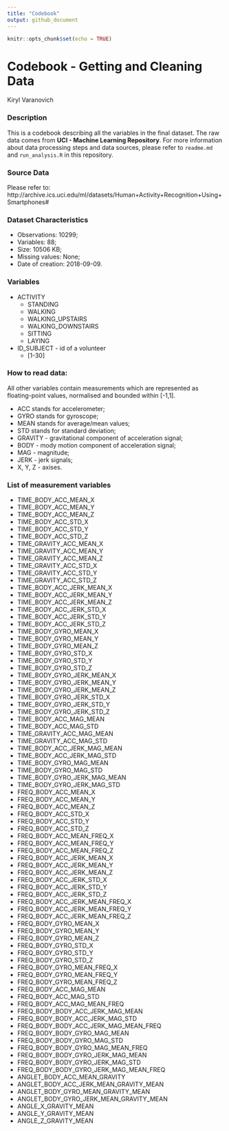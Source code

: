 ---
title: "Codebook"
output: github_document
---

```{r setup, include=FALSE}
knitr::opts_chunk$set(echo = TRUE)
```

# Codebook - Getting and Cleaning Data

Kiryl Varanovich

### Description

This is a codebook describing all the variables in the final dataset. The raw data comes from **UCI - Machine Learning Repository**. For more information about data processing steps and data sources, please refer to `readme.md` and `run_analysis.R` in this repository.

### Source Data

Please refer to: http://archive.ics.uci.edu/ml/datasets/Human+Activity+Recognition+Using+Smartphones#

### Dataset Characteristics

* Observations: 10299;
* Variables: 88;
* Size: 10506 KB;
* Missing values: None;
* Date of creation: 2018-09-09.

### Variables

* ACTIVITY
    + STANDING
    + WALKING
    + WALKING_UPSTAIRS
    + WALKING_DOWNSTAIRS
    + SITTING
    + LAYING
* ID_SUBJECT - id of a volunteer
    + [1-30]

### How to read data:

All other variables contain measurements which are represented as floating-point values, normalised and bounded within [-1,1].

* ACC stands for accelerometer;
* GYRO stands for gyroscope;
* MEAN stands for average/mean values;
* STD stands for standard deviation;
* GRAVITY - gravitational component of acceleration signal;
* BODY - mody motion component of acceleration signal;
* MAG - magnitude;
* JERK - jerk signals;
* X, Y, Z - axises.

### List of measurement variables

* TIME_BODY_ACC_MEAN_X
* TIME_BODY_ACC_MEAN_Y
* TIME_BODY_ACC_MEAN_Z
* TIME_BODY_ACC_STD_X
* TIME_BODY_ACC_STD_Y
* TIME_BODY_ACC_STD_Z
* TIME_GRAVITY_ACC_MEAN_X
* TIME_GRAVITY_ACC_MEAN_Y
* TIME_GRAVITY_ACC_MEAN_Z
* TIME_GRAVITY_ACC_STD_X
* TIME_GRAVITY_ACC_STD_Y
* TIME_GRAVITY_ACC_STD_Z
* TIME_BODY_ACC_JERK_MEAN_X
* TIME_BODY_ACC_JERK_MEAN_Y
* TIME_BODY_ACC_JERK_MEAN_Z
* TIME_BODY_ACC_JERK_STD_X
* TIME_BODY_ACC_JERK_STD_Y
* TIME_BODY_ACC_JERK_STD_Z
* TIME_BODY_GYRO_MEAN_X
* TIME_BODY_GYRO_MEAN_Y
* TIME_BODY_GYRO_MEAN_Z
* TIME_BODY_GYRO_STD_X
* TIME_BODY_GYRO_STD_Y
* TIME_BODY_GYRO_STD_Z
* TIME_BODY_GYRO_JERK_MEAN_X
* TIME_BODY_GYRO_JERK_MEAN_Y
* TIME_BODY_GYRO_JERK_MEAN_Z
* TIME_BODY_GYRO_JERK_STD_X
* TIME_BODY_GYRO_JERK_STD_Y
* TIME_BODY_GYRO_JERK_STD_Z
* TIME_BODY_ACC_MAG_MEAN
* TIME_BODY_ACC_MAG_STD
* TIME_GRAVITY_ACC_MAG_MEAN
* TIME_GRAVITY_ACC_MAG_STD
* TIME_BODY_ACC_JERK_MAG_MEAN
* TIME_BODY_ACC_JERK_MAG_STD
* TIME_BODY_GYRO_MAG_MEAN
* TIME_BODY_GYRO_MAG_STD
* TIME_BODY_GYRO_JERK_MAG_MEAN
* TIME_BODY_GYRO_JERK_MAG_STD
* FREQ_BODY_ACC_MEAN_X
* FREQ_BODY_ACC_MEAN_Y
* FREQ_BODY_ACC_MEAN_Z
* FREQ_BODY_ACC_STD_X
* FREQ_BODY_ACC_STD_Y
* FREQ_BODY_ACC_STD_Z
* FREQ_BODY_ACC_MEAN_FREQ_X
* FREQ_BODY_ACC_MEAN_FREQ_Y
* FREQ_BODY_ACC_MEAN_FREQ_Z
* FREQ_BODY_ACC_JERK_MEAN_X
* FREQ_BODY_ACC_JERK_MEAN_Y
* FREQ_BODY_ACC_JERK_MEAN_Z
* FREQ_BODY_ACC_JERK_STD_X
* FREQ_BODY_ACC_JERK_STD_Y
* FREQ_BODY_ACC_JERK_STD_Z
* FREQ_BODY_ACC_JERK_MEAN_FREQ_X
* FREQ_BODY_ACC_JERK_MEAN_FREQ_Y
* FREQ_BODY_ACC_JERK_MEAN_FREQ_Z
* FREQ_BODY_GYRO_MEAN_X
* FREQ_BODY_GYRO_MEAN_Y
* FREQ_BODY_GYRO_MEAN_Z
* FREQ_BODY_GYRO_STD_X
* FREQ_BODY_GYRO_STD_Y
* FREQ_BODY_GYRO_STD_Z
* FREQ_BODY_GYRO_MEAN_FREQ_X
* FREQ_BODY_GYRO_MEAN_FREQ_Y
* FREQ_BODY_GYRO_MEAN_FREQ_Z
* FREQ_BODY_ACC_MAG_MEAN
* FREQ_BODY_ACC_MAG_STD
* FREQ_BODY_ACC_MAG_MEAN_FREQ
* FREQ_BODY_BODY_ACC_JERK_MAG_MEAN
* FREQ_BODY_BODY_ACC_JERK_MAG_STD
* FREQ_BODY_BODY_ACC_JERK_MAG_MEAN_FREQ
* FREQ_BODY_BODY_GYRO_MAG_MEAN
* FREQ_BODY_BODY_GYRO_MAG_STD
* FREQ_BODY_BODY_GYRO_MAG_MEAN_FREQ
* FREQ_BODY_BODY_GYRO_JERK_MAG_MEAN
* FREQ_BODY_BODY_GYRO_JERK_MAG_STD
* FREQ_BODY_BODY_GYRO_JERK_MAG_MEAN_FREQ
* ANGLET_BODY_ACC_MEAN_GRAVITY
* ANGLET_BODY_ACC_JERK_MEAN_GRAVITY_MEAN
* ANGLET_BODY_GYRO_MEAN_GRAVITY_MEAN
* ANGLET_BODY_GYRO_JERK_MEAN_GRAVITY_MEAN
* ANGLE_X_GRAVITY_MEAN
* ANGLE_Y_GRAVITY_MEAN
* ANGLE_Z_GRAVITY_MEAN